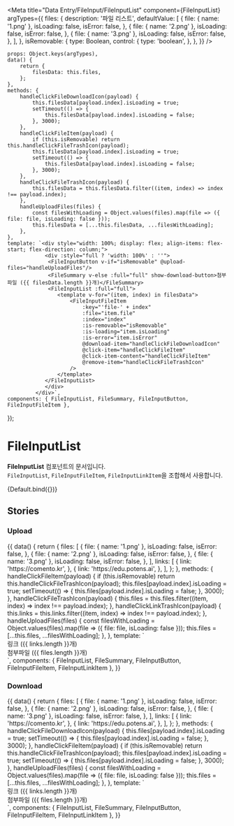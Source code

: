 
<Meta
	title="Data Entry/FileInput/FileInputList"
	component={FileInputList}
	argTypes={{
		files: {
			description: '파일 리스트',
			defaultValue: [
				{
					file: { name: '1.png' },
					isLoading: false,
					isError: false,
				},
				{
					file: { name: '2.png' },
					isLoading: false,
					isError: false,
				},
				{
					file: { name: '3.png' },
					isLoading: false,
					isError: false,
				},
			],
		},
		isRemovable: {
			type: Boolean,
			control: {
				type: 'boolean',
			},
		},
	}}
/>

	props: Object.keys(argTypes),
	data() {
		return {
			filesData: this.files,
		};
	},
	methods: {
		handleClickFileDownloadIcon(payload) {
			this.filesData[payload.index].isLoading = true;
			setTimeout(() => {
				this.filesData[payload.index].isLoading = false;
			}, 3000);
		},
		handleClickFileItem(payload) {
			if (this.isRemovable) return this.handleClickFileTrashIcon(payload);
			this.filesData[payload.index].isLoading = true;
			setTimeout(() => {
				this.filesData[payload.index].isLoading = false;
			}, 3000);
		},
		handleClickFileTrashIcon(payload) {
			this.filesData = this.filesData.filter((item, index) => index !== payload.index);
		},
		handleUploadFiles(files) {
			const filesWithLoading = Object.values(files).map(file => ({ file: file, isLoading: false }));
			this.filesData = [...this.filesData, ...filesWithLoading];
		},
	},
	template: `<div style="width: 100%; display: flex; align-items: flex-start; flex-direction: column;">
                <div :style="full ? 'width: 100%' : ''">
                 <FileInputButton v-if="isRemovable" @upload-files="handleUploadFiles"/>
                 <FileSummary v-else :full="full" show-download-button>첨부파일 ({{ filesData.length }}개)</FileSummary>
                 <FileInputList :full="full">
					<template v-for="(item, index) in filesData">
						<FileInputFileItem
							:key="'file-' + index"
							:file="item.file"
							:index="index"
							:is-removable="isRemovable"
							:is-loading="item.isLoading"
							:is-error="item.isError"
							@download-item="handleClickFileDownloadIcon"
							@click-item="handleClickFileItem"
							@click-item-content="handleClickFileItem"
							@remove-item="handleClickFileTrashIcon"
						/>
					</template>
				</FileInputList>
                </div>
             </div>`,
	components: { FileInputList, FileSummary, FileInputButton, FileInputFileItem },
});

# FileInputList

**FileInputList** 컴포넌트의 문서입니다.<br />
`FileInputList`, `FileInputFileItem`, `FileInputLinkItem`을 조합해서 사용합니다.

<Story name="Default" height="100px">
	{Default.bind({})}
</Story>

<ArgsTable story="Default" />

## Stories

### Upload

<Canvas>
	<Story name="Upload" height="100px">
		{{
			data() {
				return {
					files: [
						{
							file: { name: '1.png' },
							isLoading: false,
							isError: false,
						},
						{
							file: { name: '2.png' },
							isLoading: false,
							isError: false,
						},
						{
							file: { name: '3.png' },
							isLoading: false,
							isError: false,
						},
					],
					links: [
						{
							link: 'https://comento.kr',
						},
						{
							link: 'https://edu.potens.ai',
						},
					],
				};
			},
			methods: {
				handleClickFileItem(payload) {
					if (this.isRemovable) return this.handleClickFileTrashIcon(payload);
					this.files[payload.index].isLoading = true;
					setTimeout(() => {
						this.files[payload.index].isLoading = false;
					}, 3000);
				},
				handleClickFileTrashIcon(payload) {
					this.files = this.files.filter((item, index) => index !== payload.index);
				},
				handleClickLinkTrashIcon(payload) {
					this.links = this.links.filter((item, index) => index !== payload.index);
				},
				handleUploadFiles(files) {
					const filesWithLoading = Object.values(files).map(file => ({ file: file, isLoading: false }));
					this.files = [...this.files, ...filesWithLoading];
				},
			},
			template: `<div style="width: 100%; display: flex; align-items: flex-start; flex-direction: column;">
				<div v-if="links.length" class="w-full mb-30">
					<FileSummary>링크 ({{ links.length }}개)</FileSummary>
					<FileInputList full>
						<FileInputLinkItem
							v-for="(item, index) in links"
							:key="'link-' + index"
							:link="item.link"
							:index="index"
							is-removable
							@remove-item="handleClickLinkTrashIcon"
						/>
					</FileInputList>
				</div>
				<div v-if="files.length" class="w-full">
					<FileSummary>첨부파일 ({{ files.length }}개)</FileSummary>
					<FileInputList full>
						<FileInputFileItem
							v-for="(item, index) in files"
							:key="'file-' + index"
							:file="item.file"
							:index="index"
							is-removable
							:is-loading="item.isLoading"
							:is-error="item.isError"
							@click-item="handleClickFileItem"
							@click-item-content="handleClickFileItem"
							@remove-item="handleClickFileTrashIcon"
						/>
					</FileInputList>
				</div>
			</div>`,
			components: { FileInputList, FileSummary, FileInputButton, FileInputFileItem, FileInputLinkItem },
		}}
	</Story>
</Canvas>

### Download

<Canvas>
	<Story name="Download" height="100px">
		{{
			data() {
				return {
					files: [
						{
							file: { name: '1.png' },
							isLoading: false,
							isError: false,
						},
						{
							file: { name: '2.png' },
							isLoading: false,
							isError: false,
						},
						{
							file: { name: '3.png' },
							isLoading: false,
							isError: false,
						},
					],
					links: [
						{
							link: 'https://comento.kr',
						},
						{
							link: 'https://edu.potens.ai',
						},
					],
				};
			},
			methods: {
				handleClickFileDownloadIcon(payload) {
					this.files[payload.index].isLoading = true;
					setTimeout(() => {
						this.files[payload.index].isLoading = false;
					}, 3000);
				},
				handleClickFileItem(payload) {
					if (this.isRemovable) return this.handleClickFileTrashIcon(payload);
					this.files[payload.index].isLoading = true;
					setTimeout(() => {
						this.files[payload.index].isLoading = false;
					}, 3000);
				},
				handleUploadFiles(files) {
					const filesWithLoading = Object.values(files).map(file => ({ file: file, isLoading: false }));
					this.files = [...this.files, ...filesWithLoading];
				},
			},
			template: `<div style="width: 100%; display: flex; align-items: flex-start; flex-direction: column;">
				<div class="w-full mb-30">
					<FileSummary>링크 ({{ links.length }}개)</FileSummary>
					<FileInputList full>
						<FileInputLinkItem
							v-for="(item, index) in links"
							:key="'link-' + index"
							:link="item.link"
							:index="index"
						/>
					</FileInputList>
				</div>
				<div class="w-full">
					<FileSummary full show-download-button>첨부파일 ({{ files.length }}개)</FileSummary>
					<FileInputList full>
						<FileInputFileItem
							v-for="(item, index) in files"
							:key="'file-' + index"
							:file="item.file"
							:index="index"
							:is-loading="item.isLoading"
							:is-error="item.isError"
							@download-item="handleClickFileDownloadIcon"
							@click-item="handleClickFileItem"
							@click-item-content="handleClickFileItem"
						/>
					</FileInputList>
				</div>
			</div>`,
			components: { FileInputList, FileSummary, FileInputButton, FileInputFileItem, FileInputLinkItem },
		}}
	</Story>
</Canvas>
